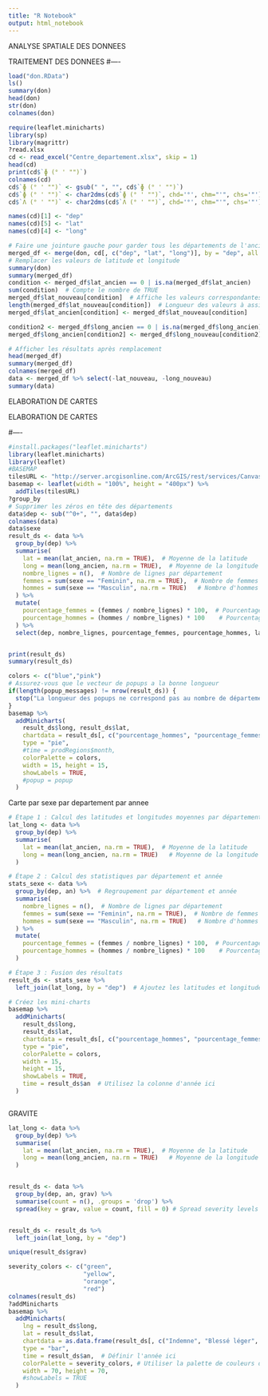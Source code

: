 ```yaml
---
title: "R Notebook"
output: html_notebook
---
```


ANALYSE SPATIALE DES DONNEES 

TRAITEMENT DES DONNEES 
#----
```r
load("don.RData")
ls()
summary(don)
head(don)
str(don)
colnames(don)
```

```r
require(leaflet.minicharts)
library(sp)
library(magrittr)
?read.xlsx
cd <- read_excel("Centre_departement.xlsx", skip = 1)
head(cd)
print(cd$`ɸ (° ' "")`)
colnames(cd)
cd$`ɸ (° ' "")` <- gsub(" ", "", cd$`ɸ (° ' "")`)
cd$`ɸ (° ' "")` <- char2dms(cd$`ɸ (° ' "")`, chd='°', chm="'", chs='"') %>% as.numeric()
cd$`Ʌ (° ' "")` <- char2dms(cd$`Ʌ (° ' "")`, chd='°', chm="'", chs='"') %>% as.numeric()

names(cd)[1] <- "dep"
names(cd)[5] <- "lat"
names(cd)[4] <- "long"

# Faire une jointure gauche pour garder tous les départements de l'ancien dataframe
merged_df <- merge(don, cd[, c("dep", "lat", "long")], by = "dep", all.x = TRUE, suffixes = c("_ancien", "_nouveau"))
# Remplacer les valeurs de latitude et longitude
summary(don)
summary(merged_df)
condition <- merged_df$lat_ancien == 0 | is.na(merged_df$lat_ancien)
sum(condition)  # Compte le nombre de TRUE
merged_df$lat_nouveau[condition]  # Affiche les valeurs correspondantes
length(merged_df$lat_nouveau[condition])  # Longueur des valeurs à assigner
merged_df$lat_ancien[condition] <- merged_df$lat_nouveau[condition]

condition2 <- merged_df$long_ancien == 0 | is.na(merged_df$long_ancien)
merged_df$long_ancien[condition2] <- merged_df$long_nouveau[condition2]

# Afficher les résultats après remplacement
head(merged_df)
summary(merged_df)
colnames(merged_df) 
data <- merged_df %>% select(-lat_nouveau, -long_nouveau)
summary(data)
```



ELABORATION DE CARTES 



ELABORATION DE CARTES 


#---- 
```r
#install.packages("leaflet.minicharts")
library(leaflet.minicharts)
library(leaflet)
#BASEMAP
tilesURL <- "http://server.arcgisonline.com/ArcGIS/rest/services/Canvas/World_Light_Gray_Base/MapServer/tile/{z}/{y}/{x}"
basemap <- leaflet(width = "100%", height = "400px") %>%
  addTiles(tilesURL)
?group_by
# Supprimer les zéros en tête des départements
data$dep <- sub("^0+", "", data$dep)
colnames(data)
data$sexe
result_ds <- data %>%
  group_by(dep) %>%
  summarise(
    lat = mean(lat_ancien, na.rm = TRUE),  # Moyenne de la latitude
    long = mean(long_ancien, na.rm = TRUE),  # Moyenne de la longitude
    nombre_lignes = n(),  # Nombre de lignes par département
    femmes = sum(sexe == "Feminin", na.rm = TRUE),  # Nombre de femmes
    hommes = sum(sexe == "Masculin", na.rm = TRUE)   # Nombre d'hommes
  ) %>%
  mutate(
    pourcentage_femmes = (femmes / nombre_lignes) * 100,  # Pourcentage de femmes
    pourcentage_hommes = (hommes / nombre_lignes) * 100    # Pourcentage d'hommes
  ) %>%
  select(dep, nombre_lignes, pourcentage_femmes, pourcentage_hommes, lat, long)


print(result_ds)
summary(result_ds)
```
```r
colors <- c("blue","pink")
# Assurez-vous que le vecteur de popups a la bonne longueur
if(length(popup_messages) != nrow(result_ds)) {
  stop("La longueur des popups ne correspond pas au nombre de départements.")
}
basemap %>% 
  addMinicharts(
    result_ds$long, result_ds$lat, 
    chartdata = result_ds[, c("pourcentage_hommes", "pourcentage_femmes")],
    type = "pie",
    #time = prodRegions$month,
    colorPalette = colors,
    width = 15, height = 15,
    showLabels = TRUE,
    #popup = popup
  )


```

Carte par sexe par departement par annee
```r
# Étape 1 : Calcul des latitudes et longitudes moyennes par département
lat_long <- data %>%
  group_by(dep) %>%
  summarise(
    lat = mean(lat_ancien, na.rm = TRUE),  # Moyenne de la latitude
    long = mean(long_ancien, na.rm = TRUE)   # Moyenne de la longitude
  )

# Étape 2 : Calcul des statistiques par département et année
stats_sexe <- data %>%
  group_by(dep, an) %>%  # Regroupement par département et année
  summarise(
    nombre_lignes = n(),  # Nombre de lignes par département
    femmes = sum(sexe == "Feminin", na.rm = TRUE),  # Nombre de femmes
    hommes = sum(sexe == "Masculin", na.rm = TRUE)   # Nombre d'hommes
  ) %>%
  mutate(
    pourcentage_femmes = (femmes / nombre_lignes) * 100,  # Pourcentage de femmes
    pourcentage_hommes = (hommes / nombre_lignes) * 100    # Pourcentage d'hommes
  )

# Étape 3 : Fusion des résultats
result_ds <- stats_sexe %>%
  left_join(lat_long, by = "dep")  # Ajoutez les latitudes et longitudes

# Créez les mini-charts
basemap %>% 
  addMinicharts(
    result_ds$long,
    result_ds$lat, 
    chartdata = result_ds[, c("pourcentage_hommes", "pourcentage_femmes")],
    type = "pie",
    colorPalette = colors,
    width = 15, 
    height = 15,
    showLabels = TRUE,
    time = result_ds$an  # Utilisez la colonne d'année ici
  )



```

GRAVITE 
```r
lat_long <- data %>%
  group_by(dep) %>%
  summarise(
    lat = mean(lat_ancien, na.rm = TRUE),  # Moyenne de la latitude
    long = mean(long_ancien, na.rm = TRUE)   # Moyenne de la longitude
  )


result_ds <- data %>%
  group_by(dep, an, grav) %>%
  summarise(count = n(), .groups = 'drop') %>%
  spread(key = grav, value = count, fill = 0) # Spread severity levels into columns


result_ds <- result_ds %>%
  left_join(lat_long, by = "dep")

unique(result_ds$grav)

severity_colors <- c("green", 
                     "yellow", 
                     "orange", 
                     "red")
colnames(result_ds)
?addMinicharts
basemap %>%
  addMinicharts(
    lng = result_ds$long, 
    lat = result_ds$lat, 
    chartdata = as.data.frame(result_ds[, c("Indemne", "Blessé léger", "Blessé hospitalisé", "Tué")]),
    type = "bar",
    time = result_ds$an,  # Définir l'année ici
    colorPalette = severity_colors, # Utiliser la palette de couleurs définie
    width = 70, height = 70,
    #showLabels = TRUE
  )

```
